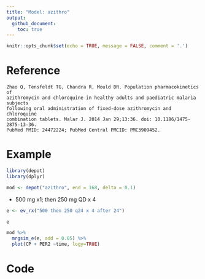 ```yaml
---
title: "Model: azithro"
output: 
  github_document: 
    toc: true
---
```


```r
knitr::opts_chunk$set(echo = TRUE, message = FALSE, comment = '.')
```


# Reference

```{}
Zhao Q, Tensfeldt TG, Chandra R, Mould DR. Population pharmacokinetics of
azithromycin and chloroquine in healthy adults and paediatric malaria subjects
following oral administration of fixed-dose azithromycin and chloroquine
combination tablets. Malar J. 2014 Jan 29;13:36. doi: 10.1186/1475-2875-13-36.
PubMed PMID: 24472224; PubMed Central PMCID: PMC3909452.
```

# Example

```r
library(depot)
library(dplyr)
```

```r
mod <- depot("azithro", end = 168, delta = 0.1)
```


- 500 mg x1; then 250 mg QD x 4

```r
e <- ev_rx("500 then 250 q24 x 4 after 24")

e
```

```r
mod %>% 
  mrgsim_e(e, add = 0.05) %>% 
  plot(CP + PER2 ~time, logy=TRUE)
```

# Code
```c

```
